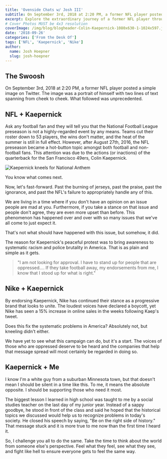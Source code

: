 ```yaml
---
title: 'Ovenside Chats w/ Josh III'
subtitle: On September 3rd, 2018 at 2:20 PM, a former NFL player posted a simple image on Twitter. The image was a portrait of himself with two lines of text spanning from cheek to cheek. What followed was unprecedented.
excerpt: Explore the extraordinary journey of a former NFL player through Ovenside Chats w/ Josh III, delving into his impactful image and its unprecedented aftermath.
# Cover Photos MUST be 4x3 resolution
coverImage: /img/blog/blogheader-Colin-Kaepernick-1080x630-1-1024x597.jpg
date: '2018-09-26'
categories: ['From the Desk Of']
tags: ['NFL', 'Kaepernick', 'Nike']
author:
  name: Josh Hoepner
  slug: josh-hoepner
---
```


## The Swoosh

On September 3rd, 2018 at 2:20 PM, a former NFL player posted a simple image on Twitter. The image was a portrait of himself with two lines of text spanning from cheek to cheek. What followed was unprecedented.

## NFL + Kaepernick

Ask any football fan and they will tell you that the National Football League preseason is not a highly-regarded event by any means. Teams cut their roster down to 53 players, the wins don't matter, and the heat of the summer is still in full effect. However, after August 27th, 2016, the NFL preseason became a hot-button topic amongst both football and non-football fans. This attention was due to the actions (or inactions) of the quarterback for the San Francisco 49ers, Colin Kaepernick.

![Kaepernick kneels for National Anthem](https://cdn.pixelbakery.com/img/blog/160912_SNUT_Kaepernick-Anthem.jpg.CROP_.promo-xlarge2-1024x731.jpg)

You know what comes next.

Now, let's fast-forward. Past the burning of jerseys, past the praise, past the ignorance, and past the NFL's failure to appropriately handle any of this.

We are living in a time where if you don't have an opinion on an issue people are mad at you. Furthermore, if you take a stance on that issue and people don't agree, they are even more upset than before. This phenomenon has happened over and over with so many issues that we've all come to just expect it.

That's not what should have happened with this issue, but somehow, it did.

The reason for Kaepernick's peaceful protest was to bring awareness to systematic racism and police brutality in America. That is as plain and simple as it gets.

> "I am not looking for approval. I have to stand up for people that are oppressed.... If they take football away, my endorsements from me, I know that I stood up for what is right."

## Nike + Kaepernick

By endorsing Kaepernick, Nike has continued their stance as a progressive brand that looks to unite. The loudest voices have declared a boycott, yet Nike has seen a 15% increase in online sales in the weeks following Kaep's tweet.

Does this fix the systematic problems in America? Absolutely not, but kneeling didn't either.

We have yet to see what this campaign can do, but it's a start. The voices of those who are oppressed deserve to be heard and the companies that help that message spread will most certainly be regarded in doing so.

## Kaepernick + Me

I know I'm a white guy from a suburban Minnesota town, but that doesn't mean I should be silent in a time like this. To me, it means the absolute opposite. I should be supporting those who need it most.

The biggest lesson I learned in high school was taught to me by a social studies teacher on the last day of my junior year. Instead of a sappy goodbye, he stood in front of the class and said he hoped that the historical topics we discussed would help us to recognize problems in today's society. He closed his speech by saying, "Be on the right side of history." That message stuck and it is more true to me now than the first time I heard it.

So, I challenge you all to do the same. Take the time to think about the world from someone else's perspective. Feel what they feel, see what they see, and fight like hell to ensure everyone gets to feel the same way.
